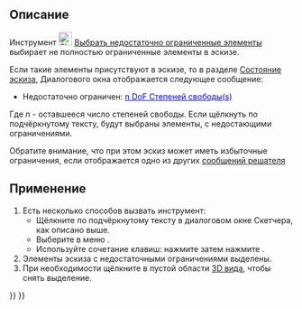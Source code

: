 <languages/>

{{Docnav/ru
|[[Sketcher_JoinCurves/ru|Объединить кривые]]
|[[Sketcher_SelectConstraints/ru|Выделить наложенные ограничения]]
|[[Sketcher_Workbench/ru|Скетчер]]
|IconL=Sketcher_JoinCurves.svg
|IconR=Sketcher_SelectConstraints.svg‎
|IconC=Workbench_Sketcher.svg
}}

{{GuiCommand/ru
|Name=Sketcher SelectElementsWithDoFs
|Name/ru=Скетчер Выбрать недостаточно ограниченные элементы
|MenuLocation=Эскиз → Визуализация в эскизе → Выбрать недостаточно ограниченные элементы
|Workbenches=[[Sketcher_Workbench/ru|Скетчер]]
|Shortcut={{KEY|Z}} {{KEY|F}}
|Version=0.18
}}

<span id="Description"></span>
== Описание ==

Инструмент [[Image:Sketcher_SelectElementsWithDoFs.svg|24px]] [[Sketcher_SelectElementsWithDoFs/ru|Выбрать недостаточно ограниченные элементы]] выбирает не полностью ограниченные элементы в эскизе.

Если такие элементы присутствуют в эскизе, то в разделе [[Sketcher_Dialog/ru#Solver_messages|Состояние эскиза]], Диалогового окна отображается следующее сообщение:
* Недостаточно ограничен: <span style="color:blue;text-decoration:underline;">n DoF Степеней свободы(s)</span>
Где ''n'' - оставшееся число степеней свободы. Если щёлкнуть по подчёркнутому тексту, будут выбраны элементы, с недостающими ограничениями.

Обратите внимание, что при этом эскиз может иметь избыточные ограничения, если отображается одно из других [[Sketcher_Dialog/ru#Solver_messages|сообщений решателя]]

<span id="Usage"></span>
== Применение ==

# Есть несколько способов вызвать инструмент:
#* Щёлкните по подчёркнутому тексту в диалоговом окне Скетчера, как описано выше.
#* Выберите в меню {{MenuCommand|Эскиз → Визуализация в эскизе → [[Image:Sketcher_SelectElementsWithDoFs.svg|16px]] Выбрать недостаточно ограниченные элементы}}.
#* Используйте сочетание клавиш: нажмите {{KEY|Z}} затем нажмите {{KEY|F}}.
# Элементы эскиза с недостаточными ограничениями выделены.
# При необходимости щёлкните в пустой области [[3D_view/ru|3D вида]], чтобы снять выделение.


{{Docnav/ru
|[[Sketcher_JoinCurves/ru|Объединить кривые]]
|[[Sketcher_SelectConstraints/ru|Выделить наложенные ограничения]]
|[[Sketcher_Workbench/ru|Скетчер]]
|IconL=Sketcher_JoinCurves.svg
|IconR=Sketcher_SelectConstraints.svg‎
|IconC=Workbench_Sketcher.svg
}}

{{Sketcher_Tools_navi{{#translation:}}}}
{{Userdocnavi{{#translation:}}}}